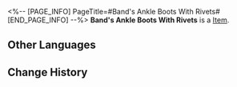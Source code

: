 <%-- [PAGE_INFO]
PageTitle=#Band's Ankle Boots With Rivets#
[END_PAGE_INFO] --%>
{{Item Infobox
|id          = 41094
|image       = Item Band's Ankle Boots With Rivets.png
|type        = 
|invCategory = Relics
|rarity      = 3
|effect      = 
|description = Drummer Bonham's ankle boots, the dark leather surface glued with rivets reflecting the stage lights.
|source1     = [[Cavern of Corrosion: Cloudford]]
}}
'''Band's Ankle Boots With Rivets''' is a [[Item]].

==Other Languages==
{{Other Languages
|en   = Band's Ankle Boots With Rivets
|zhs  = 乐队的铆钉短靴
|zht  = 樂團的鉚釘短靴
|ja   = バンドのリベットブーツ
|ko   = 밴드의 리벳 숏부츠
|es   = Botas con remaches de la banda
|fr   = Bottes cloutées du groupe
|ru   = Берцы бэнда с заклёпками
|th   = Band's Ankle Boots With Rivets
|vi   = Bốt Gắn Đinh Của Ban Nhạc
|de   = Nietenbesetzte Boots der Band
|id   = Band's Ankle Boots With Rivets
|pt   = Bota de Cano Curto com Rebites da Banda
}}

==Change History==
{{Change History|2.0}}